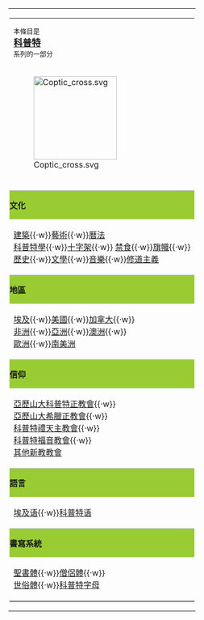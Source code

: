 {| class="infobox" style="border:none; padding:8px;" cellspacing="0" style= "clear:right; float:right; margin:0px 0px 15px 15px;"
|style= "padding:2px;"|
{|style="background:#CCFF66; text-align:center; margin:0em; margin-bottom:0em; font-size:11px;" cellpadding="3"  cellspacing="3"
|-
|<div style="font-size:small;">本條目是<br /><span style="font-size:large;">'''[[科普特人|科普特]]'''</span><br />系列的一部分<br />'''{{科普特語|ⲛⲓⲣⲉⲙ'ⲛⲭⲏⲙⲓ <br /> 'ⲛ'Ⲭⲣⲏⲥⲧⲓ'ⲁⲛⲟⲥ}}'''</div>
|-
|style="padding-bottom:25px;"|<div class="center">[[File:Coptic_cross.svg|165px]]</div>
|-
|style="padding:0px; border-top:solid 1px #aaaaaa; background:#99CC33;"|'''文化'''
|-
|
[[科普特建築|建築]]{{·w}}[[科普特藝術|藝術]]{{·w}}[[科普特曆法|曆法]] <br />[[科普特學]]{{·w}}[[科普特十字|十字架]]{{·w}}
[[亞歷山大科普特正教會的禁食與禁慾|禁食]]{{·w}}[[科普特旗幟|旗幟]]{{·w}}<br />[[科普特歷史|歷史]]{{·w}}[[科普特文學|文學]]{{·w}}[[科普特音樂|音樂]]{{·w}}[[科普特修道主義|修道主義]]<br />
|-
|style="padding:0px; border-top:solid 1px #aaaaaa; background:#99CC33;"|'''地區'''
|-
|
[[科普特|埃及]]{{·w}}[[美國科普特正教|美國]]{{·w}}[[加拿大科普特正教|加拿大]]{{·w}}<br />
[[非洲科普特正教|非洲]]{{·w}}[[亞洲科普特正教|亞洲]]{{·w}}[[澳洲科普特正教|澳洲]]{{·w}}<br />
[[歐洲科普特正教|歐洲]]{{·w}}[[南美洲科普特正教|南美洲]]<br />
|-
|style="padding:0px; border-top:solid 1px #aaaaaa; background:#99CC33;"|'''信仰'''
|-
|
[[亞歷山大科普特正教會]]{{·w}}<br/>
[[亞歷山大希臘正教會]]{{·w}}<br/>
[[科普特禮天主教會]]{{·w}}<br/>
[[埃及福音教會 (尼羅大會)|科普特福音教會]]{{·w}}<br/>
[[埃及新教|其他新教教會]]
|-
|style="padding:0px; border-top:solid 1px #aaaaaa; background:#99CC33;"|'''語言'''
|-
|
[[埃及语]]{{·w}}[[科普特语]]
|-
|style="padding:0px; border-top:solid 1px #aaaaaa; background:#99CC33;"|'''書寫系統'''
|-
|
[[聖書體]]{{·w}}[[僧侶體]]{{·w}}<br />
[[世俗體]]{{·w}}[[科普特字母]]
|-
|style="padding:0px; border-top:solid 1px #aaaaaa;"|
<div style="text-align:right">{{Tnavbar|科普特|mini=1}}</div>
|}
|}